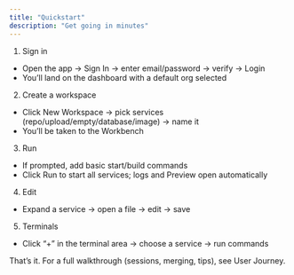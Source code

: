 ```yaml
---
title: "Quickstart"
description: "Get going in minutes"
---
```


1) Sign in
- Open the app → Sign In → enter email/password → verify → Login
- You’ll land on the dashboard with a default org selected

2) Create a workspace
- Click New Workspace → pick services (repo/upload/empty/database/image) → name it
- You’ll be taken to the Workbench

3) Run
- If prompted, add basic start/build commands
- Click Run to start all services; logs and Preview open automatically

4) Edit
- Expand a service → open a file → edit → save

5) Terminals
- Click “+” in the terminal area → choose a service → run commands

That’s it. For a full walkthrough (sessions, merging, tips), see User Journey.
